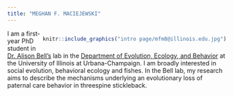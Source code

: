 ```yaml
---
title: "MEGHAN F. MACIEJEWSKI"
---
```


<div style= "float:right;position: relative;">
```r
knitr::include_graphics("intro page/mfm8@illinois.edu.jpg")
```
</div>

I am a first-year PhD student in [Dr. Alison Bell's](https://alisonbelllab.web.illinois.edu) lab in the [Department of Evolution, Ecology, and Behavior](https://sib.illinois.edu/eeb/) at the University of Illinois at Urbana-Champaign. I am broadly interested in social evolution, behavioral ecology and fishes. In the Bell lab, my research aims to describe the mechanisms underlying an evolutionary loss of paternal care behavior in threespine stickleback.

